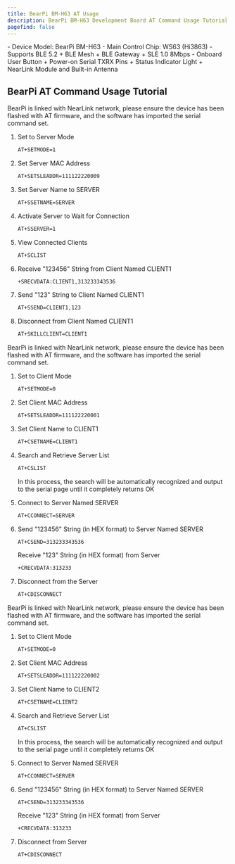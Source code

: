 ```yaml
--- 
title: BearPi BM-H63 AT Usage 
description: BearPi BM-H63 Development Board AT Command Usage Tutorial 
pagefind: false 
---
```



<Card title="Device Information" icon="information">
  - Device Model: BearPi BM-H63
  - Main Control Chip: WS63 (Hi3863)
  - Supports BLE 5.2 + BLE Mesh + BLE Gateway + SLE 1.0 8Mbps
  - Onboard User Button + Power-on Serial TXRX Pins + Status Indicator Light + NearLink Module and Built-in Antenna
</Card>

## BearPi AT Command Usage Tutorial

<Tabs>
  <TabItem label="BearPi AT(Server)">
  <Aside type="note" title="Tip">BearPi is linked with NearLink network, please ensure the device has been flashed with AT firmware, and the software has imported the serial command set.</Aside>

<Steps>

1. Set to Server Mode

    ```bash
    AT+SETMODE=1
    ```

2. Set Server MAC Address

    ```bash 
    AT+SETSLEADDR=111122220009
    ```

3. Set Server Name to SERVER

    ```bash
    AT+SSETNAME=SERVER
    ```

4. Activate Server to Wait for Connection

    ```bash
    AT+SSERVER=1
    ```

5. View Connected Clients

    ```bash
    AT+SCLIST
    ```

6. Receive "123456" String from Client Named CLIENT1

    ```bash
    +SRECVDATA:CLIENT1,313233343536
    ```

7. Send "123" String to Client Named CLIENT1

    ```bash 
    AT+SSEND=CLIENT1,123
    ```

8. Disconnect from Client Named CLIENT1

    ```bash
    AT+SKILLCLIENT=CLIENT1
    ```

</Steps>

  </TabItem>

  <TabItem label="BearPi AT(Client 1)">
  <Aside type="note" title="Tip">BearPi is linked with NearLink network, please ensure the device has been flashed with AT firmware, and the software has imported the serial command set.</Aside>
  
<Steps>

1. Set to Client Mode

    ```bash
    AT+SETMODE=0
    ```

2. Set Client MAC Address

    ```bash
    AT+SETSLEADDR=111122220001
    ```

3. Set Client Name to CLIENT1

    ```bash
    AT+CSETNAME=CLIENT1
    ```

4. Search and Retrieve Server List

    ```bash
    AT+CSLIST
    ```

    <Aside type="note" title="Tip">In this process, the search will be automatically recognized and output to the serial page until it completely returns OK</Aside>

5. Connect to Server Named SERVER

    ```bash
    AT+CCONNECT=SERVER
    ```

6. Send "123456" String (in HEX format) to Server Named SERVER

    ```bash
    AT+CSEND=313233343536
    ```

    Receive "123" String (in HEX format) from Server 

    ```bash
    +CRECVDATA:313233
    ```

7. Disconnect from the Server

    ```bash
    AT+CDISCONNECT
    ```
    
</Steps>

  </TabItem>

  <TabItem label="BearPi AT(Client 2)">
  <Aside type="note" title="Tip">BearPi is linked with NearLink network, please ensure the device has been flashed with AT firmware, and the software has imported the serial command set.</Aside>
  
<Steps>

1. Set to Client Mode

    ```bash
    AT+SETMODE=0
    ```

2. Set Client MAC Address

    ```bash
    AT+SETSLEADDR=111122220002
    ```

3. Set Client Name to CLIENT2

    ```bash
    AT+CSETNAME=CLIENT2
    ```

4. Search and Retrieve Server List

    ```bash
    AT+CSLIST
    ```

    <Aside type="note" title="Tip">In this process, the search will be automatically recognized and output to the serial page until it completely returns OK</Aside>

5. Connect to Server Named SERVER

    ```bash
    AT+CCONNECT=SERVER
    ```

6. Send "123456" String (in HEX format) to Server Named SERVER

    ```bash
    AT+CSEND=313233343536
    ```

    Receive "123" String (in HEX format) from Server 

    ```bash
    +CRECVDATA:313233
    ```

7. Disconnect from Server 

    ```bash
    AT+CDISCONNECT
    ```

</Steps>

  </TabItem>
</Tabs>